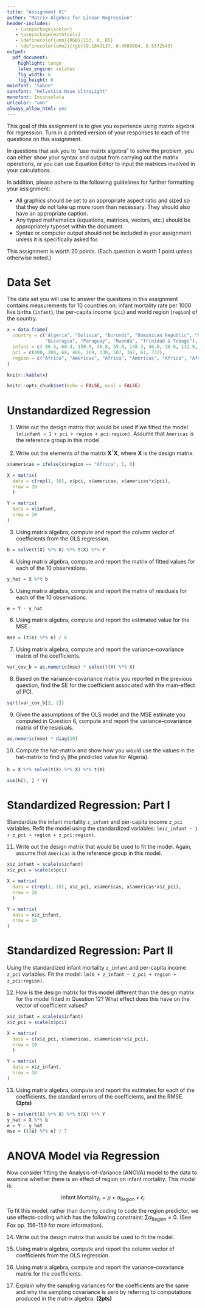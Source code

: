 ```yaml
---
title: "Assignment 01"
author: "Matrix Algebra for Linear Regression"
header-includes:
   - \usepackage{xcolor}
   - \usepackage{mathtools}
   - \definecolor{umn}{RGB}{153, 0, 85}
   - \definecolor{umn2}{rgb}{0.1843137, 0.4509804, 0.5372549}
output: 
  pdf_document:
    highlight: tango
    latex_engine: xelatex
    fig_width: 6
    fig_height: 6
mainfont: "Sabon"
sansfont: "Helvetica Neue UltraLight"
monofont: Inconsolata
urlcolor: "umn"
always_allow_html: yes
---
```



This goal of this assignment is to give you experience using matrix algebra for regression. Turn in a printed version of your responses to each of the questions on this assignment. 

In questions that ask you to "use matrix algebra" to solve the problem, you can either show your syntax and output from carrying out the matrix operations, or you can use Equation Editor to input the matrices involved in your calculations.

In addition, please adhere to the following guidelines for further formatting your assignment: 

- All graphics should be set to an appropriate aspect ratio and sized so that they do not take up more room than necessary. They should also have an appropriate caption.
- Any typed mathematics (equations, matrices, vectors, etc.) should be appropriately typeset within the document.
- Syntax or computer output should not be included in your assignment unless it is specifically asked for.

This assignment is worth 20 points. (Each question is worth 1 point unless otherwise noted.)




# Data Set

The data set you will use to answer the questions in this assignment contains measurements for 10 countries on: infant mortality rate per 1000 live births (`infant`), the per-capita income (`pci`) and world region (`region`) of the country. 

```r
x = data.frame(
  country = c("Algeria", "Bolivia", "Burundi", "Dominican Republic", "Kenya", "Malawi", 
              "Nicaragua", "Paraguay", "Rwanda", "Trinidad & Tobago"),
  infant = c( 86.3, 60.4, 150.0, 48.8, 55.0, 148.3, 46.0, 38.6, 132.9, 26.2),
  pci = c(400, 200, 68, 406, 169, 130, 507, 347, 61, 732),
  region = c("Africa", "Americas", "Africa", "Americas", "Africa", "Africa", "Americas", "Americas", "Africa", "Americas")
)

knitr::kable(x)
```


```r
knitr::opts_chunk$set(echo = FALSE, eval = FALSE)
```

\newpage

# Unstandardized Regression

1. Write out the design matrix that would be used if we fitted the model `lm(infant ~ 1 + pci + region + pci:region)`. Assume that `Americas` is the reference group in this model.

2. Write out the elements of the matrix $\mathbf{X}^{\intercal}\mathbf{X}$, where $\mathbf{X}$ is the design matrix. 

```r
x$americas = ifelse(x$region == "Africa", 1, 0)

X = matrix(
  data = c(rep(1, 10), x$pci, x$americas, x$americas*x$pci),
  nrow = 10
  )

Y = matrix(
  data = x$infant,
  nrow = 10
)
```


3. Using matrix algebra, compute and report the column vector of coefficients from the OLS regression.

```r
b = solve(t(X) %*% X) %*% t(X) %*% Y
```


4. Using matrix algebra, compute and report the matrix of fitted values for each of the 10 observations.

```r
y_hat = X %*% b
```

5. Using matrix algebra, compute and report the matrix of residuals for each of the 10 observations.

```r
e = Y - y_hat
```

6. Using matrix algebra, compute and report the estimated value for the MSE.

```r
mse = (t(e) %*% e) / 6
```

7.  Using matrix algebra, compute and report the variance--covariance matrix of the coefficients.

```r
var_cov_b = as.numeric(mse) * solve(t(X) %*% X)
```


8. Based on the variance--covariance matrix you reported in the previous question, find the SE for the coefficient associated with the main-effect of PCI.

```r
sqrt(var_cov_b[2, 2])
```

9. Given the assumptions of the OLS model and the MSE estimate you computed in Question 6, compute and report the variance--covariance matrix of the residuals.

```r
as.numeric(mse) * diag(10)
```

10. Compute the hat-matrix and show how you would use the values in the hat-matrix to find $\hat{y}_1$ (the predicted value for Algeria).

```r
h = X %*% solve(t(X) %*% X) %*% t(X)

sum(h[1, ] * Y)
```

# Standardized Regression: Part I

Standardize the infant mortality `z_infant` and per-capita income `z_pci` variables. Refit the model using the standardized variables: `lm(z_infant ~ 1 + z_pci + region + z_pci:region)`.

11. Write out the design matrix that would be used to fit the model. Again, assume that `Americas` is the reference group in this model.

```r
x$z_infant = scale(x$infant)
x$z_pci = scale(x$pci)

X = matrix(
  data = c(rep(1, 10), x$z_pci, x$americas, x$americas*x$z_pci),
  nrow = 10
  )

Y = matrix(
  data = x$z_infant,
  nrow = 10
)
```



# Standardized Regression: Part II

Using the standardized infant mortality `z_infant` and per-capita income `z_pci` variables. Fit the model: `lm(0 + z_infant ~ z_pci + region + z_pci:region)`.

12. How is the design matrix for this model different than the design matrix for the model fitted in Question 12? What effect does this have on the vector of coefficient values?

```r
x$z_infant = scale(x$infant)
x$z_pci = scale(x$pci)

X = matrix(
  data = c(x$z_pci, x$americas, x$americas*x$z_pci),
  nrow = 10
  )

Y = matrix(
  data = x$z_infant,
  nrow = 10
)
```

13. Using matrix algebra, compute and report the estimates for each of the coefficients, the standard errors of the coefficients, and the RMSE. **(3pts)**

```r
b = solve(t(X) %*% X) %*% t(X) %*% Y
y_hat = X %*% b
e = Y - y_hat
mse = (t(e) %*% e) / 7
```

\newpage

# ANOVA Model via Regression

Now consider fitting the Analysis-of-Variance (ANOVA) model to the data to examine whether there is an effect of region on infant mortality. This model is:

$$
\mathrm{Infant~Mortality}_i = \mu + \alpha_{\mathrm{Region}} + \epsilon_i 
$$

To fit this model, rather than dummy coding to code the region predictor, we use effects-coding which has the following constraint: $\sum \alpha_{\mathrm{Region}} = 0$. (See Fox pp. 156--159 for more information).

14. Write out the design matrix that would be used to fit the model.

15. Using matrix algebra, compute and report the column vector of coefficients from the OLS regression.

16. Using matrix algebra, compute and report the variance--covariance matrix for the coefficients.

17. Explain why the sampling variances for the coefficients are the same and why the sampling covariance is zero by referring to computations produced in the matrix algebra. **(2pts)**

